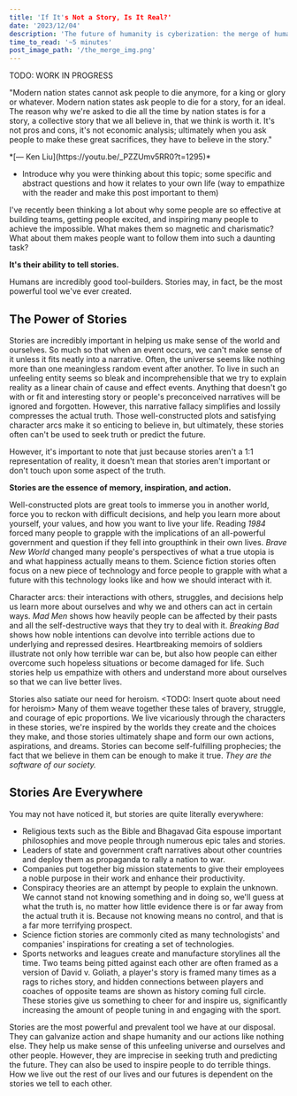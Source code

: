 ```yaml
---
title: 'If It's Not a Story, Is It Real?'
date: '2023/12/04'
description: 'The future of humanity is cyberization: the merge of humans and technology.'
time_to_read: '~5 minutes'
post_image_path: '/the_merge_img.png'
---
```


TODO: WORK IN PROGRESS

"Modern nation states cannot ask people to die anymore, for a king or glory or whatever.
Modern nation states ask people to die for a story, for an ideal. The reason why we're asked to die all the time
by nation states is for a story, a collective story that we all believe in, that we think is worth it.
It's not pros and cons, it's not economic analysis; ultimately when you ask people to make these great sacrifices, they have to believe in the story."
<div className="text-right font-bold mt-0">
  *[— Ken Liu](https://youtu.be/_PZZUmv5RR0?t=1295)*
</div>

* Introduce why you were thinking about this topic; some specific and abstract questions
and how it relates to your own life (way to empathize with the reader and make this post important to them)

I've recently been thinking a lot about why some people are so effective at building teams,
getting people excited, and inspiring many people to achieve the impossible. What makes them so magnetic
and charismatic? What about them makes people want to follow them into such a daunting task?

**It's their ability to tell stories.**

Humans are incredibly good tool-builders. Stories may, in fact, be the most powerful tool we've ever created.

## The Power of Stories

Stories are incredibly important in helping us make sense of the world and ourselves. So much so that when an
event occurs, we can't make sense of it unless it fits neatly into a narrative. Often, the universe seems like
nothing more than one meaningless random event after another. To live in such an unfeeling entity seems so bleak
and incomprehensible that we try to explain reality as a linear chain of cause and effect events.
Anything that doesn't go with or fit and interesting story or people's preconceived narratives will be ignored and forgotten.
However, this narrative fallacy simplifies and lossily compresses the actual truth. Those well-constructed plots
and satisfying character arcs make it so enticing to believe in, but ultimately, these stories often can't be used
to seek truth or predict the future.

However, it's important to note that just because stories aren't a 1:1 representation of reality, it doesn't mean
that stories aren't important or don't touch upon some aspect of the truth.

**Stories are the essence of memory, inspiration, and action.**

Well-constructed plots are great tools to immerse you in another world, force you to reckon with difficult decisions,
and help you learn more about yourself, your values, and how you want to live your life. Reading *1984* forced
many people to grapple with the implications of an all-powerful government and question if they fell into groupthink
in their own lives. *Brave New World* changed many people's perspectives of what a true utopia is and what happiness
actually means to them. Science fiction stories often focus on a new piece of technology and force people to grapple
with what a future with this technology looks like and how we should interact with it.

Character arcs: their interactions with others, struggles, and decisions help us learn more about ourselves
and why we and others can act in certain ways. *Mad Men* shows how heavily people can be affected by their pasts
and all the self-destructive ways that they try to deal with it. *Breaking Bad* shows how noble intentions can
devolve into terrible actions due to underlying and repressed desires. Heartbreaking memoirs of soldiers illustrate
not only how terrible war can be, but also how people can either overcome such hopeless situations or become
damaged for life. Such stories help us empathize with others and understand more about ourselves so that we can
live better lives.

Stories also satiate our need for heroism. <TODO: Insert quote about need for heroism> Many of them weave together these tales of bravery, struggle, and courage
of epic proportions. We live vicariously through the characters in these stories, we're inspired by the worlds they
create and the choices they make, and those stories ultimately shape and form our own actions, aspirations, and dreams.
Stories can become self-fulfilling prophecies; the fact that we believe in them can be enough to make it true.
*They are the software of our society.*

## Stories Are Everywhere

You may not have noticed it, but stories are quite literally everywhere:
* Religious texts such as the Bible and Bhagavad Gita espouse important philosophies and move people through
numerous epic tales and stories.
* Leaders of state and government craft narratives about other countries and deploy them as propaganda to rally
a nation to war.
* Companies put together big mission statements to give their employees a noble purpose in their work and enhance
their productivity.
* Conspiracy theories are an attempt by people to explain the unknown. We cannot stand not knowing something
and in doing so, we'll guess at what the truth is, no matter how little evidence there is or far away from
the actual truth it is. Because not knowing means no control, and that is a far more terrifying prospect.
* Science fiction stories are commonly cited as many technologists' and companies' inspirations for creating a
set of technologies.
* Sports networks and leagues create and manufacture storylines all the time. Two teams being pitted against each other
are often framed as a version of David v. Goliath, a player's story is framed many times as a rags to riches story, and
hidden connections between players and coaches of opposite teams are shown as history coming full circle.
These stories give us something to cheer for and inspire us, significantly increasing the amount of people tuning
in and engaging with the sport.

Stories are the most powerful and prevalent tool we have at our disposal. They can galvanize action and shape humanity
and our actions like nothing else. They help us make sense of this unfeeling universe and ourselves and other people.
However, they are imprecise in seeking truth and predicting the future. They can also be used to inspire people to do
terrible things. How we live out the rest of our lives and our futures is dependent on the stories we tell to each other.
